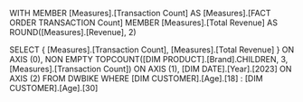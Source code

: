 WITH
MEMBER [Measures].[Transaction Count] AS [Measures].[FACT ORDER TRANSACTION Count]
MEMBER [Measures].[Total Revenue] AS ROUND([Measures].[Revenue], 2)
 
SELECT
{
	[Measures].[Transaction Count],
	[Measures].[Total Revenue]
} ON AXIS (0),
NON EMPTY
TOPCOUNT([DIM PRODUCT].[Brand].CHILDREN, 3, [Measures].[Transaction Count]) ON AXIS (1),
[DIM DATE].[Year].[2023] ON AXIS (2)
FROM DWBIKE
WHERE [DIM CUSTOMER].[Age].[18] : [DIM CUSTOMER].[Age].[30]
